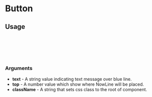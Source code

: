 
<Meta of={NowLine} title="NowLine" />

# Button

<Canvas of={NowLine.Base} />

## Usage

```ts
import { NowLine } from 'remindee-ui-kit';

export const Example = () => {
  return <NowLine text="Now" />;
};
```

### Arguments

- **text** - A string value indicating text message over blue line.
- **top** - A number value which show where NowLine will be placed.
- **className** - A string that sets css class to the root of component.

